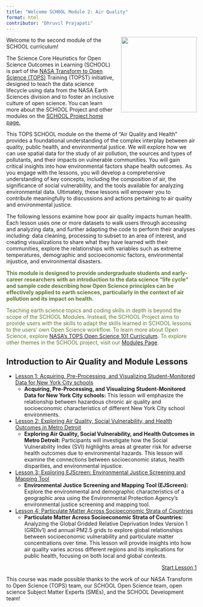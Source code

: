 ```yaml
---
title: "Welcome SCHOOL Module 2: Air Quality"
format: html
contributor: "Dhruvil Prajapati"
---
```


<img src="https://raw.githubusercontent.com/ciesin-geospatial/TOPSTSCHOOL/main/images/TOPSTSCHOOL-updated-logo02.png" align="right" height="200" style="padding-left: 15px; padding-bottom: 15px;"/>

Welcome to the second module of the SCHOOL curriculum!

The Science Core Heuristics for Open Science Outcomes in Learning (SCHOOL) is part of the [NASA Transform to Open Science (TOPS)](https://nasa.github.io/Transform-to-Open-Science/) Training (TOPST) initiative, designed to teach the data science lifecycle using data from the NASA Earth Sciences division and to foster an inclusive culture of open science. You can learn more about the SCHOOL Project and other modules on the [SCHOOL Project home page.](https://ciesin-geospatial.github.io/TOPSTSCHOOL/)

This TOPS SCHOOL module on the theme of "Air Quality and Health" provides a foundational understanding of the complex interplay between air quality, public health, and environmental justice. We will explore how we can use spatial data for the study of air pollution, the sources and types of pollutants, and their impacts on vulnerable communities. You will gain critical insights into how environmental factors shape health outcomes. As you engage with the lessons, you will develop a comprehensive understanding of key concepts, including the composition of air, the significance of social vulnerability, and the tools available for analyzing environmental data. Ultimately, these lessons will empower you to contribute meaningfully to discussions and actions pertaining to air quality and environmental justice.

The following lessons examine how poor air quality impacts human health. Each lesson uses one or more datasets to walk users through accessing and analyzing data, and further adapting the code to perform their analyses including: data cleaning, processing to subset to an area of interest, and creating visualizations to share what they have learned with their communities, explore the relationships with variables such as extreme temperatures, demographic and socioeconomic factors, environmental injustice, and environmental disasters.

::: {.callout-tip style="color: #5a7a2b;"}
**This module is designed to provide undergraduate students and early-career researchers with an introduction to the data science “life cycle” and sample code describing how Open Science principles can be effectively applied to earth sciences, particularly in the context of air pollution and its impact on health.**

Teaching earth science topics and coding skills in depth is beyond the scope of the SCHOOL Modules. Instead, the SCHOOL Project aims to provide users with the skills to adapt the skills learned in SCHOOL lessons to the users’ own Open Science workflow. To learn more about Open Science, explore [NASA's TOPS Open Science 101 Curriculum](https://openscience101.org/). To explore other themes in the SCHOOL project, visit our [Modules Page](https://ciesin-geospatial.github.io/TOPSTSCHOOL/modules.html).
:::

## Introduction to Air Quality and Module Lessons

-  [Lesson 1: Acquiring, Pre-Processing, and Visualizing Student-Monitored Data for New York City schools](https://ciesin-geospatial.github.io/TOPSTSCHOOL-air-quality/m201-student-led-monitoring-nyc.html)
    -   **Acquiring, Pre-Processing, and Visualizing Student-Monitored Data for New York City schools:** This lesson will emphasize the relationship between hazardous chronic air quality and socioeconomic characteristics of different New York City school environments.
- [Lesson 2: Exploring Air Quality, Social Vulnerability, and Health Outcomes in Metro Detroit](https://ciesin-geospatial.github.io/TOPSTSCHOOL-air-quality/m202-svi-tri-icis-places.html)
    -   **Exploring Air Quality, Social Vulnerability, and Health Outcomes in Metro Detroit:** Participants will investigate how the Social Vulnerability Index (SVI) highlights areas at greater risk for adverse health outcomes due to environmental hazards. This lesson will examine the connections between socioeconomic status, health disparities, and environmental injustice.
-  [Lesson 3: Exploring EJScreen: Environmental Justice Screening and Mapping Tool](https://ciesin-geospatial.github.io/TOPSTSCHOOL-air-quality/m203-ejscreen.html)
    -   **Environmental Justice Screening and Mapping Tool (EJScreen):** Explore the environmental and demographic characteristics of a geographic area using the Environmental Protection Agency's environmental justice screening and mapping tool.
- [Lesson 4: Particulate Matter Across Socioeconomic Strata of Countries](https://ciesin-geospatial.github.io/TOPSTSCHOOL-air-quality/m204-grdiv1-pm25.html)
    -   **Particulate Matter Across Socioeconomic Strata of Countries:** Analyzing the Global Gridded Relative Deprivation Index Version 1 (GRDIv1) and annual PM2.5 grids to explore global relationships between socioeconomic vulnerability and particulate matter concentrations over time. This lesson will provide insights into how air quality varies across different regions and its implications for public health, focusing on both local and global contexts.

::: {style="text-align: right;"}
[Start Lesson 1](https://ciesin-geospatial.github.io/TOPSTSCHOOL-air-quality/m201-student-led-monitoring-nyc.html){.btn .btn-primary .btn role="button"}
:::

This course was made possible thanks to the work of our NASA Transform to Open Science (TOPS) team, our SCHOOL Open Science team, open science Subject Matter Experts (SMEs), and the SCHOOL Development team!  